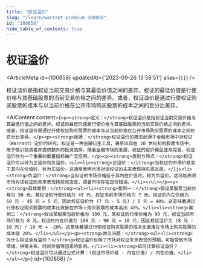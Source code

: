 ```yaml
---
title: "权证溢价"
slug: "/learn/warrant-premium-100858"
id: "100858"
hide_table_of_contents: true
---
```



# 权证溢价

<ArticleMeta id={100858} updatedAt={'2023-09-26 13:58:51'} alias={`[]`} />
<div className='border-solid border-b border-t-0 my-4 border-[var(--ifm-color-gray-300)]' />

权证溢价是指权证当前交易价格与其最低价值之间的差异。权证的最低价值是行使价格与其基础股票的当前交易价格之间的差异。或者，权证溢价是通过行使权证购买股票的成本与以当前价格在公开市场购买股票的成本之间的百分比差异。

<AIContent content={`<p><strong>定义：</strong>权证溢价是指权证当前交易价格与其最低价值之间的差异。权证的最低价值是行使价格与其基础股票的当前交易价格之间的差异。或者，权证溢价是通过行使权证购买股票的成本与以当前价格在公开市场购买股票的成本之间的百分比差异。</p><p><strong>起源：</strong>权证溢价的概念起源于金融市场中对权证（Warrant）定价的研究。权证是一种金融衍生工具，最早出现在 20 世纪初的股票市场中，用于吸引投资者并提供额外的投资选择。随着金融市场的发展，权证的定价模型逐渐完善，权证溢价作为一个重要的衡量指标被广泛应用。</p><p><strong>类别与特点：</strong>权证溢价可以分为正溢价和负溢价。<ul><li><strong>正溢价：</strong>当权证的市场价格高于其内在价值时，称为正溢价。这通常表明市场对该权证的未来表现持乐观态度。</li><li><strong>负溢价：</strong>当权证的市场价格低于其内在价值时，称为负溢价。这可能表明市场对该权证的未来表现持悲观态度，或者市场存在定价错误。</li></ul></p><p><strong>具体案例：</strong><ul><li><strong>案例一：</strong>假设某股票当前价格为 50 元，某权证的行使价格为 45 元，权证当前市场价格为 7 元。权证的内在价值为 50 元 - 45 元 = 5 元，因此权证溢价为 (7 元 - 5 元) / 5 元 = 40%。这意味着通过行使权证购买股票的成本比直接在市场上购买股票的成本高出 40%。</li><li><strong>案例二：</strong>假设某股票当前价格为 100 元，某权证的行使价格为 90 元，权证当前市场价格为 8 元。权证的内在价值为 100 元 - 90 元 = 10 元，因此权证溢价为 (8 元 - 10 元) / 10 元 = -20%。这意味着通过行使权证购买股票的成本比直接在市场上购买股票的成本低 20%。</li></ul></p><p><strong>常见问题：</strong><ul><li><strong>为什么权证会有溢价？</strong>权证溢价反映了市场对权证未来表现的预期，可能受到市场情绪、供需关系、时间价值等因素的影响。</li><li><strong>如何计算权证溢价？</strong>权证溢价可以通过公式计算：(权证市场价格 - 内在价值) / 内在价值。</li></ul></p>`} id={100858} />
